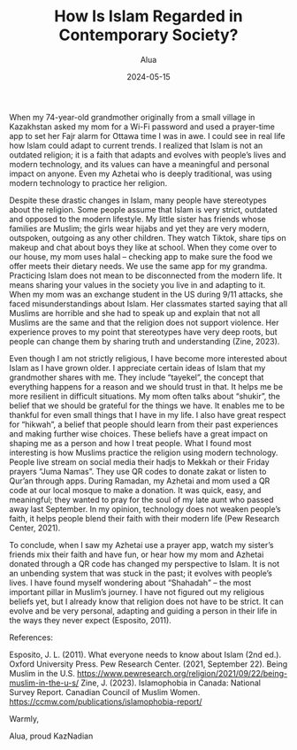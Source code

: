 ﻿---
title: "How Is Islam Regarded in Contemporary Society?"
excerpt: "As someone who is a second-generation immigrant originally coming from Kazakhstan, I always had an immense interest in different cultures and traditions. Growing up in a country where most of the population is Muslim and then coming to multicultural Canada provided me with a unique perspective of Islam religion."
author: "Alua"
date: 2024-05-15
readTime: "6 min read"
image: "/Personal-website/images/andrey-olesko-oLjmALf2vp8-unsplash.jpg"
---
When my 74-year-old grandmother originally from a small village in Kazakhstan asked my mom for a Wi-Fi password and used a prayer-time app to set her Fajr alarm for Ottawa time I was in awe. I could see in real life how Islam could adapt to current trends. I realized that Islam is not an outdated religion; it is a faith that adapts and evolves with people’s lives and modern technology, and its values can have a meaningful and personal impact on anyone. Even my Azhetai who is deeply traditional, was using modern technology to practice her religion.

Despite these drastic changes in Islam, many people have stereotypes about the religion. Some people assume that Islam is very strict, outdated and opposed to the modern lifestyle. My little sister has friends whose families are Muslim; the girls wear hijabs and yet they are very modern, outspoken, outgoing as any other children. They watch Tiktok, share tips on makeup and chat about boys they like at school. When they come over to our house, my mom uses halal – checking app to make sure the food we offer meets their dietary needs. We use the same app for my grandma. Practicing Islam does not mean to be disconnected from the modern life. It means sharing your values in the society you live in and adapting to it. When my mom was an exchange student in the US during 9/11 attacks, she faced misunderstandings about Islam. Her classmates started saying that all Muslims are horrible and she had to speak up and explain that not all Muslims are the same and that the religion does not support violence. Her experience proves to my point that stereotypes have very deep roots, but people can change them by sharing truth and understanding (Zine, 2023).

Even though I am not strictly religious, I have become more interested about Islam as I have grown older. I appreciate certain ideas of Islam that my grandmother shares with me. They include “tayekel”, the concept that everything happens for a reason and we should trust in that. It helps me be more resilient in difficult situations. My mom often talks about “shukir”, the belief that we should be grateful for the things we have. It enables me to be thankful for even small things that I have in my life. I also have great respect for “hikwah”, a belief that people should learn from their past experiences and making further wise choices. These beliefs have a great impact on shaping me as a person and how I treat people.
What I found most interesting is how Muslims practice the religion using modern technology. People live stream on social media their hadjs to Mekkah or their Friday prayers “Juma Namas”. They use QR codes to donate zakat or listen to Qur’an through apps. During Ramadan, my Azhetai and mom used a QR code at our local mosque to make a donation. It was quick, easy, and meaningful; they wanted to pray for the soul of my late aunt who passed away last September. In my opinion, technology does not weaken people’s faith, it helps people blend their faith with their modern life (Pew Research Center, 2021).

To conclude, when I saw my Azhetai use a prayer app, watch my sister’s friends mix their faith and have fun, or hear how my mom and Azhetai donated through a QR code has changed my perspective to Islam. It is not an unbending system that was stuck in the past; it evolves with people’s lives. I have found myself wondering about “Shahadah” – the most important pillar in Muslim’s journey. I have not figured out my religious beliefs yet, but I already know that religion does not have to be strict. It can evolve and be very personal, adapting and guiding a person in their life in the ways they never expect (Esposito, 2011).


References:
 
Esposito, J. L. (2011). What everyone needs to know about Islam (2nd ed.). Oxford University Press.
Pew Research Center. (2021, September 22). Being Muslim in the U.S. https://www.pewresearch.org/religion/2021/09/22/being-muslim-in-the-u-s/
Zine, J. (2023). Islamophobia in Canada: National Survey Report. Canadian Council of Muslim Women. https://ccmw.com/publications/islamophobia-report/

Warmly,

Alua, proud KazNadian
